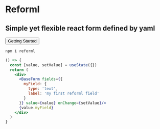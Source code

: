 
<Banner>
<Box mt={5} />
<LogoGrid>
<Logo text='' size={192} />
<div>

# Reforml

## Simple yet flexible react form defined by yaml

<Flex alignItems='baseline'>
<Box>
<Button as='a' href='/getting-started'>Getting Started</Button>
</Box>
<Box ml={4} sx={{w:'100%', pre:{w:'100%'}}}>

```sh
npm i reforml
```

</Box>
<Box/>
</Flex>
</div>
</LogoGrid>
<Box my='auto' />
<Box>

```jsx live=true
() => {
  const [value, setValue] = useState({})
  return (
    <div>
      <BaseForm fields={{
        myField: {
          type: 'text',
          label: 'my first reforml field'
        }
      }} value={value} onChange={setValue}/>
      {value.myField}
    </div>
  )
}
```
</Box>
</Banner>

<!--
<Container py={5}>
</Container>
-->
